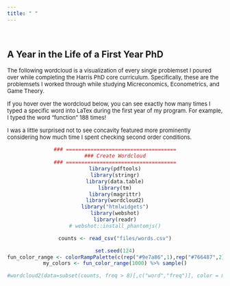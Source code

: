 ```yaml
---
title: " "
---
```


&nbsp;


## A Year in the Life of a First Year PhD
<font size="2"> The following wordcloud is a visualization of every single problemset I poured over while completing the Harris PhD core curriculum. Specifically, these are the problemsets I worked through while studying Micreconomics, Econometrics, and Game Theory.  

If you hover over the wordcloud below, you can see exactly how many times I typed a specific word into LaTex during the first year of my program. For example, I typed the word "function" 188 times!  

I was a little surprised not to see concavity featured more prominently considering how much time I spent checking second order conditions.
</font>

<center>
```r
### ====================================
### Create Wordcloud
### ====================================
library(pdftools)
library(stringr)
library(data.table)
library(tm)
library(magrittr)
library(wordcloud2)
library("htmlwidgets")
library(webshot)
library(readr)
# webshot::install_phantomjs()

counts <- read_csv("files/words.csv")

set.seed(124)
fun_color_range <- colorRampPalette(c(rep("#9e7a86",1),rep("#766487",2),rep("#e0be79",2),rep("#497862",7)))
my_colors <- fun_color_range(1000) %>% sample()

#wordcloud2(data=subset(counts, freq > 8)[,c("word","freq")], color = my_colors, shape="circle")

```
</center>


